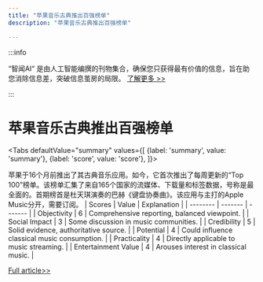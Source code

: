 ```yaml
---
title: "苹果音乐古典推出百强榜单"
description: "苹果音乐古典推出百强榜单"

---
```



:::info

“智闻AI“ 是由人工智能编撰的刊物集合，确保您只获得最有价值的信息，旨在助您消除信息差，突破信息茧房的局限。  [了解更多 >>](/)

:::

# 苹果音乐古典推出百强榜单


<Tabs
	defaultValue="summary"
	values={[
	{label: 'summary', value: 'summary'},
	{label: 'score', value: 'score'},
]}>
<TabItem value="summary">


苹果于16个月前推出了其古典音乐应用。如今，它首次推出了每周更新的“Top 100”榜单。该榜单汇集了来自165个国家的流媒体、下载量和标签数据，号称是最全面的。首期榜首是杜天琪演奏的巴赫《键盘协奏曲》。该应用与主打的Apple Music分开，需要订阅。
</TabItem>
<TabItem value="score">
	| Scores     | Value   | Explanation |
	| -------- | ------- | ------- |
	| Objectivity  | 6    | Comprehensive reporting, balanced viewpoint.    |
	| Social Impact | 3     | Some discussion in music communities.    |
	| Credibility    | 5    | Solid evidence, authoritative source.    |
	| Potential    | 4    | Could influence classical music consumption.    |
	| Practicality    | 4    | Directly applicable to music streaming.    |
	| Entertainment Value    | 4    | Arouses interest in classical music.    |
</TabItem>
</Tabs>

[Full article>>](https://appleinsider.com/articles/24/07/22/top-100-chart-debuts-on-apple-music-classical)
